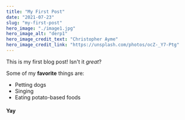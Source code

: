 ```yaml
---
title: "My First Post"
date: "2021-07-23"
slug: "my-first-post"
hero_image: "./image1.jpg"
hero_image_alt: "derp1"
hero_image_credit_text: "Christopher Ayme"
hero_image_credit_link: "https://unsplash.com/photos/ocZ-_Y7-Ptg"
---
```


This is my first blog post! Isn't it _great_?

Some of my **favorite** things are:

- Petting dogs
- Singing
- Eating potato-based foods

<h4>Yay</h4>
